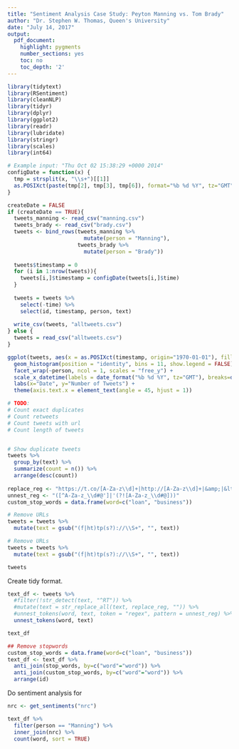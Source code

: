 ```yaml
---
title: "Sentiment Analysis Case Study: Peyton Manning vs. Tom Brady"
author: "Dr. Stephen W. Thomas, Queen's University"
date: "July 14, 2017"
output:
  pdf_document:
    highlight: pygments
    number_sections: yes
    toc: no
    toc_depth: '2'
---
```




```r
library(tidytext)
library(RSentiment)
library(cleanNLP)
library(tidyr)
library(dplyr)
library(ggplot2)
library(readr)
library(lubridate)
library(stringr)
library(scales)
library(int64)
```


```r
# Example input: "Thu Oct 02 15:38:29 +0000 2014"
configDate = function(x) {
  tmp = strsplit(x, "\\s+")[[1]]
  as.POSIXct(paste(tmp[2], tmp[3], tmp[6]), format="%b %d %Y", tz="GMT")
}
```

```r

createDate = FALSE
if (createDate == TRUE){
  tweets_manning <- read_csv("manning.csv")
  tweets_brady <- read_csv("brady.csv")
  tweets <- bind_rows(tweets_manning %>% 
                        mutate(person = "Manning"),
                      tweets_brady %>% 
                        mutate(person = "Brady"))
  
  tweets$timestamp = 0
  for (i in 1:nrow(tweets)){
    tweets[i,]$timestamp = configDate(tweets[i,]$time)
  }
  
  tweets = tweets %>% 
    select(-time) %>%
    select(id, timestamp, person, text)
  
  write_csv(tweets, "alltweets.csv")
} else {
  tweets = read_csv("alltweets.csv")
}
```

```r
ggplot(tweets, aes(x = as.POSIXct(timestamp, origin="1970-01-01"), fill = person)) +
  geom_histogram(position = "identity", bins = 11, show.legend = FALSE) +
  facet_wrap(~person, ncol = 1, scales = "free_y") + 
  scale_x_datetime(labels = date_format("%b %d %Y", tz="GMT"), breaks=date_breaks("1 day")) +
  labs(x="Date", y="Number of Tweets") +
  theme(axis.text.x = element_text(angle = 45, hjust = 1)) 
```

```r

# TODO:
# Count exact duplicates
# Count retweets
# Count tweets with url
# Count length of tweets


# Show duplicate tweets
tweets %>%
  group_by(text) %>%
  summarize(count = n()) %>%
  arrange(desc(count))
  
replace_reg <- "https://t.co/[A-Za-z\\d]+|http://[A-Za-z\\d]+|&amp;|&lt;|&gt;|RT|https"
unnest_reg <- "([^A-Za-z_\\d#@']|'(?![A-Za-z_\\d#@]))"
custom_stop_words = data.frame(word=c("loan", "business"))

# Remove URLs
tweets = tweets %>% 
  mutate(text = gsub("(f|ht)tp(s?)://\\S+", "", text))

# Remove URLs
tweets = tweets %>% 
  mutate(text = gsub("(f|ht)tp(s?)://\\S+", "", text))

tweets
```


Create tidy format.
```r
text_df <- tweets %>% 
  #filter(!str_detect(text, "^RT")) %>%
  #mutate(text = str_replace_all(text, replace_reg, "")) %>%
  #unnest_tokens(word, text, token = "regex", pattern = unnest_reg) %>%
  unnest_tokens(word, text)

text_df
```


```r
## Remove stopwords
custom_stop_words = data.frame(word=c("loan", "business"))
text_df <- text_df %>%
  anti_join(stop_words, by=c("word"="word")) %>%
  anti_join(custom_stop_words, by=c("word"="word")) %>%
  arrange(id)
```


Do sentiment analysis for 

```r
nrc <- get_sentiments("nrc")

text_df %>%
  filter(person == "Manning") %>%
  inner_join(nrc) %>%
  count(word, sort = TRUE)


```
